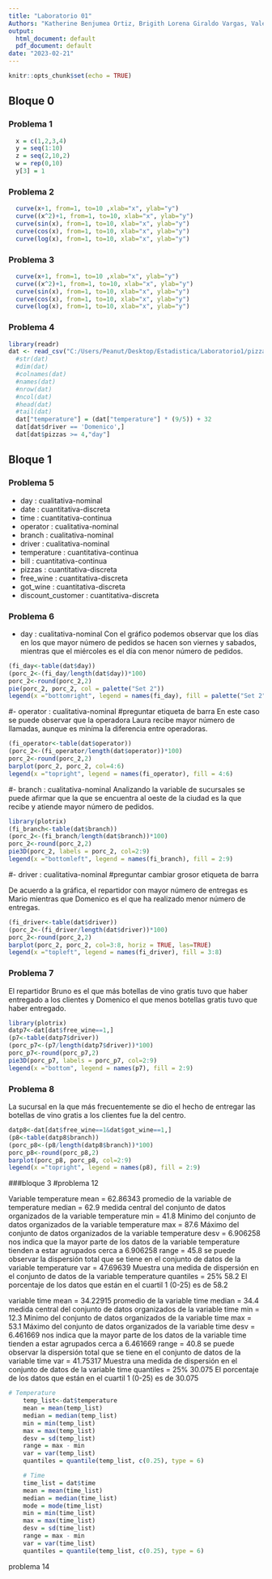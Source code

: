 ```yaml
---
title: "Laboratorio 01"
Authors: "Katherine Benjumea Ortiz, Brigith Lorena Giraldo Vargas, Valentina Ochoa Arboleda, Tomás Atehortua Ceferino, Danilo de Jesús Toro Echeverri" 
output:
  html_document: default
  pdf_document: default
date: "2023-02-21"
---
```


```r
knitr::opts_chunk$set(echo = TRUE)
```

## Bloque 0

### Problema 1

```r
  x = c(1,2,3,4)
  y = seq(1:10)
  z = seq(2,10,2)
  w = rep(0,10)
  y[3] = 1
```

### Problema 2

```r
  curve(x+1, from=1, to=10 ,xlab="x", ylab="y")
  curve((x^2)+1, from=1, to=10, xlab="x", ylab="y")
  curve(sin(x), from=1, to=10, xlab="x", ylab="y")
  curve(cos(x), from=1, to=10, xlab="x", ylab="y")
  curve(log(x), from=1, to=10, xlab="x", ylab="y")
```

### Problema 3

```r
  curve(x+1, from=1, to=10 ,xlab="x", ylab="y")
  curve((x^2)+1, from=1, to=10, xlab="x", ylab="y")
  curve(sin(x), from=1, to=10, xlab="x", ylab="y")
  curve(cos(x), from=1, to=10, xlab="x", ylab="y")
  curve(log(x), from=1, to=10, xlab="x", ylab="y")
```

### Problema 4

```r
library(readr)
dat <- read_csv("C:/Users/Peanut/Desktop/Estadistica/Laboratorio1/pizzadelivery.csv")
  #str(dat)
  #dim(dat)
  #colnames(dat)
  #names(dat)
  #nrow(dat)
  #ncol(dat)
  #head(dat)
  #tail(dat)
  dat["temperature"] = (dat["temperature"] * (9/5)) + 32
  dat[dat$driver == 'Domenico',]
  dat[dat$pizzas >= 4,"day"]
```

## Bloque 1

### Problema 5

- day : cualitativa-nominal
- date : cuantitativa-discreta
- time : cuantitativa-continua
- operator : cualitativa-nominal
- branch : cualitativa-nominal
- driver : cualitativa-nominal
- temperature : cuantitativa-continua
- bill : cuantitativa-continua
- pizzas : cuantitativa-discreta
- free_wine : cuantitativa-discreta
- got_wine : cuantitativa-discreta
- discount_customer : cuantitativa-discreta

### Problema 6

- day : cualitativa-nominal
Con el gráfico podemos observar que los días en los que mayor número de pedidos se hacen son viernes y sabados, mientras que el miércoles es el día con menor número de pedidos.

```r
(fi_day<-table(dat$day))
(porc_2<-(fi_day/length(dat$day))*100)
porc_2<-round(porc_2,2)
pie(porc_2, porc_2, col = palette("Set 2"))
legend(x ="bottomright", legend = names(fi_day), fill = palette("Set 2"))
```

#- operator : cualitativa-nominal
#preguntar etiqueta de barra
En este caso se puede observar que la operadora Laura recibe mayor número de llamadas, aunque es miníma la diferencia entre operadoras.

```r
(fi_operator<-table(dat$operator))
(porc_2<-(fi_operator/length(dat$operator))*100)
porc_2<-round(porc_2,2)
barplot(porc_2, porc_2, col=4:6)
legend(x ="topright", legend = names(fi_operator), fill = 4:6)
```

#- branch : cualitativa-nominal
Analizando la variable de sucursales se puede afirmar que la que se encuentra al oeste de la ciudad es la que recibe y atiende mayor número de pedidos. 

```r
library(plotrix)
(fi_branch<-table(dat$branch))
(porc_2<-(fi_branch/length(dat$branch))*100)
porc_2<-round(porc_2,2)
pie3D(porc_2, labels = porc_2, col=2:9)
legend(x ="bottomleft", legend = names(fi_branch), fill = 2:9)
```

#- driver : cualitativa-nominal
#preguntar cambiar grosor etiqueta de barra

De acuerdo a la gráfica, el repartidor con mayor número de entregas es Mario mientras que Domenico es el que ha realizado menor número de entregas.

```r
(fi_driver<-table(dat$driver))
(porc_2<-(fi_driver/length(dat$driver))*100)
porc_2<-round(porc_2,2)
barplot(porc_2, porc_2, col=3:8, horiz = TRUE, las=TRUE)
legend(x ="topleft", legend = names(fi_driver), fill = 3:8)
```

### Problema 7

El repartidor Bruno es el que más botellas de vino gratis tuvo que haber entregado a los clientes y Domenico el que menos botellas gratis tuvo que haber entregado.

```r
library(plotrix)      
datp7<-dat[dat$free_wine==1,]
(p7<-table(datp7$driver))
(porc_p7<-(p7/length(datp7$driver))*100)
porc_p7<-round(porc_p7,2)
pie3D(porc_p7, labels = porc_p7, col=2:9)
legend(x ="bottom", legend = names(p7), fill = 2:9)
```

### Problema 8

La sucursal en la que más frecuentemente se dio el hecho de entregar las botellas de vino gratis a los clientes fue la del centro.

```r
datp8<-dat[dat$free_wine==1&dat$got_wine==1,]
(p8<-table(datp8$branch))
(porc_p8<-(p8/length(datp8$branch))*100)
porc_p8<-round(porc_p8,2)
barplot(porc_p8, porc_p8, col=2:9)
legend(x ="topright", legend = names(p8), fill = 2:9)
```

###bloque 3
#problema 12

Variable temperature
mean = 62.86343 promedio de la variable de temperature
median = 62.9 medida central del conjunto de datos organizados de la variable temperature
min = 41.8 Minimo del conjunto de datos organizados de la variable temperature
max = 87.6 Máximo del conjunto de datos organizados de la variable temperature
desv = 6.906258 nos indica que la mayor parte de los datos de la variable temperature tienden a estar agrupados cerca a 6.906258
range = 45.8 se puede observar la dispersión total que se tiene en el conjunto de datos de la variable temperature
var = 47.69639 Muestra una medida de dispersión en el conjunto de datos de la variable temperature
quantiles = 25% 58.2 El porcentaje de los datos que están en el cuartil 1 (0-25) es de 58.2

variable time
mean = 34.22915 promedio de la variable time
median = 34.4 medida central del conjunto de datos organizados de la variable time
min = 12.3 Minimo del conjunto de datos organizados de la variable time
max = 53.1 Máximo del conjunto de datos organizados de la variable time
desv = 6.461669 nos indica que la mayor parte de los datos de la variable time tienden a estar          agrupados cerca a 6.461669
range = 40.8 se puede observar la dispersión total que se tiene en el conjunto de datos de la variable time
var = 41.75317 Muestra una medida de dispersión en el conjunto de datos de la variable time
quantiles = 25% 30.075 El porcentaje de los datos que están en el cuartil 1 (0-25) es de 30.075

```r
# Temperature 
    temp_list<-dat$temperature
    mean = mean(temp_list) 
    median = median(temp_list) 
    min = min(temp_list) 
    max = max(temp_list)
    desv = sd(temp_list)
    range = max - min
    var = var(temp_list)
    quantiles = quantile(temp_list, c(0.25), type = 6)

    # Time
    time_list = dat$time
    mean = mean(time_list)
    median = median(time_list)
    mode = mode(time_list)
    min = min(time_list)
    max = max(time_list)
    desv = sd(time_list)
    range = max - min
    var = var(time_list)
    quantiles = quantile(temp_list, c(0.25), type = 6)
```

problema 14
```r

```

